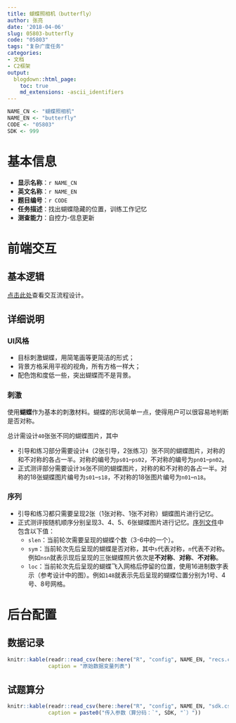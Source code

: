 ```yaml
---
title: 蝴蝶照相机（butterfly）
author: 张亮
date: '2018-04-06'
slug: 05803-butterfly
code: "05803"
tags: "复杂广度任务"
categories:
- 文档
- C2框架
output:
  blogdown::html_page:
    toc: true
    md_extensions: -ascii_identifiers
---
```


```r
NAME_CN <- "蝴蝶照相机"
NAME_EN <- "butterfly"
CODE <- "05803"
SDK <- 999
```

# 基本信息

* **显示名称**：`r NAME_CN`
* **英文名称**：`r NAME_EN`
* **题目编号**：`r CODE`
* **任务描述**：找出蝴蝶隐藏的位置，训练工作记忆
* **测查能力**：自控力-信息更新

# 前端交互

## 基本逻辑

[点击此处](https://sr0l8g.axshare.com){target="_blank"}查看交互流程设计。

## 详细说明

### UI风格

* 目标刺激蝴蝶，用简笔画等更简洁的形式；
* 背景方格采用平视的视角，所有方格一样大；
* 配色饱和度低一些，突出蝴蝶而不是背景。

### 刺激

使用**蝴蝶**作为基本的刺激材料。蝴蝶的形状简单一点，使得用户可以很容易地判断是否对称。

总计需设计`40`张张不同的蝴蝶图片，其中

* 引导和练习部分需要设计`4`（2张引导，2张练习）张不同的蝴蝶图片，对称的和不对称的各占一半。对称的编号为`ps01`--`ps02`，不对称的编号为`pn01`--`pn02`。
* 正式测评部分需要设计`36`张不同的蝴蝶图片，对称的和不对称的各占一半。对称的18张蝴蝶图片编号为`s01`--`s18`，不对称的18张图片编号为`n01`--`n18`。

### 序列

* 引导和练习都只需要呈现2张（1张对称、1张不对称）蝴蝶图片进行记忆。
* 正式测评按随机顺序分别呈现3、4、5、6张蝴蝶图片进行记忆。[序列文件](/seq/05803_butterfly.json)中包含以下值：
    + `slen`：当前轮次需要呈现的蝴蝶个数（3-6中的一个）。
    + `sym`：当前轮次先后呈现的蝴蝶是否对称，其中`s`代表对称，`n`代表不对称。例如`nsn`就表示现后呈现的三张蝴蝶照片依次是**不对称**、**对称**、**不对称**。
    + `loc`：当前轮次先后呈现的蝴蝶飞入网格后停留的位置，使用16进制数字表示（参考设计中的图）。例如`148`就表示先后呈现的蝴蝶位置分别为1号、4号、8号网格。

# 后台配置

## 数据记录

```r
knitr::kable(readr::read_csv(here::here("R", "config", NAME_EN, "recs.csv")),
             caption = "原始数据变量列表")
```

## 试题算分

```r
knitr::kable(readr::read_csv(here::here("R", "config", NAME_EN, "sdk.csv")),
             caption = paste0("传入参数（算分码：`", SDK, "`）"))
```
